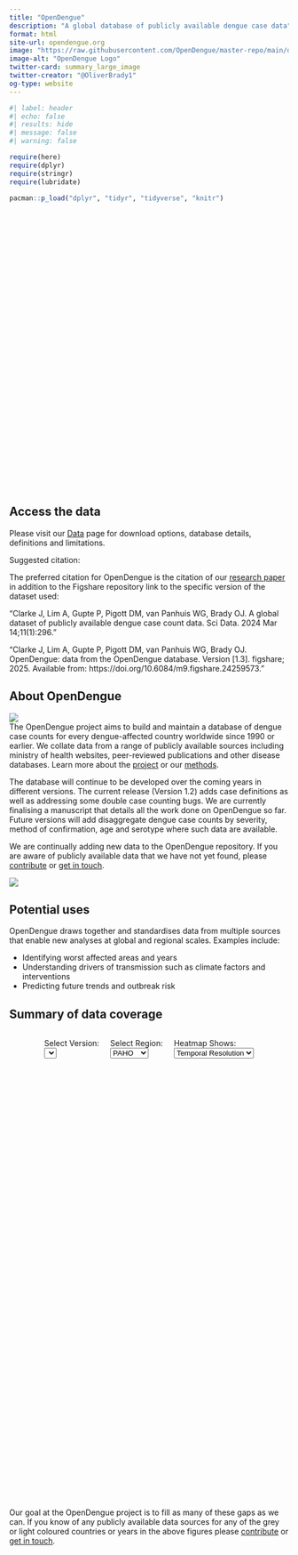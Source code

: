 ```yaml
---
title: "OpenDengue"
description: "A global database of publicly available dengue case data"
format: html
site-url: opendengue.org
image: "https://raw.githubusercontent.com/OpenDengue/master-repo/main/docs/logo/thumbnail.png"
image-alt: "OpenDengue Logo"
twitter-card: summary_large_image
twitter-creator: "@OliverBrady1"
og-type: website
---
```

```r
#| label: header
#| echo: false
#| results: hide
#| message: false
#| warning: false

require(here)
require(dplyr)
require(stringr)
require(lubridate)

pacman::p_load("dplyr", "tidyr", "tidyverse", "knitr")
```

<div id="globalCoverageMap" style="width: 100%; height: 500px; margin-top: 10px; margin-bottom: 30px; background-color: transparent;"></div>
<script>
const nameToIsoMap = {
    "Afghanistan": "AFG", "Albania": "ALB", "Algeria": "DZA", "American Samoa": "ASM",
    "Angola": "AGO", "Anguilla": "AIA", "Antigua and Barbuda": "ATG", "Argentina": "ARG",
    "Aruba": "ABW", "Australia": "AUS", "Austria": "AUT", "Bahamas": "BHS",
    "Bangladesh": "BGD", "Barbados": "BRB", "Belgium": "BEL", "Belize": "BLZ",
    "Benin": "BEN", "Bermuda": "BMU", "Bhutan": "BTN", "Bolivia": "BOL",
    "Bonaire, Saint Eustatius and Saba": "BES", "Brazil": "BRA", "Brunei Darussalam": "BRN",
    "Burkina Faso": "BFA", "Cabo Verde": "CPV", "Cambodia": "KHM", "Cameroon": "CMR",
    "Canada": "CAN", "Cayman Islands": "CYM", "Central African Republic": "CAF",
    "Chad": "TCD", "Chile": "CHL", "China": "CHN", "Colombia": "COL",
    "Cook Islands": "COK", "Costa Rica": "CRI", "Cote D'ivoire": "CIV",
    "Cuba": "CUB", "Curacao": "CUW", "Democratic Republic of Congo": "COD",
    "Denmark": "DNK", "Dominica": "DMA", "Dominican Republic": "DOM", "Ecuador": "ECU",
    "Egypt": "EGY", "El Salvador": "SLV", "Eritrea": "ERI", "Ethiopia": "ETH",
    "Fiji": "FJI", "France": "FRA", "French Guiana": "GUF", "French Polynesia": "PYF",
    "Germany": "DEU", "Ghana": "GHA", "Greece": "GRC", "Grenada": "GRD",
    "Guadeloupe": "GLP", "Guam": "GUM", "Guatemala": "GTM", "Guinea": "GIN",
    "Guyana": "GUY", "Haiti": "HTI", "Honduras": "HND", "Hong Kong": "HKG",
    "India": "IND", "Indonesia": "IDN", "Iran": "IRN",
    "Iraq": "IRQ", "Ireland": "IRL", "Israel": "ISR", "Italy": "ITA", "Jamaica": "JAM",
    "Japan": "JPN", "Jordan": "JOR", "Kazakhstan": "KAZ", "Kenya": "KEN", "Kiribati": "KIR",
    "Kuwait": "KWT", "Lao People's Democratic Republic": "LAO", "Lebanon": "LBN",
    "Liberia": "LBR", "Libya": "LBY", "Macau": "MAC", "Madagascar": "MDG", "Malawi": "MWI",
    "Malaysia": "MYS", "Maldives": "MDV", "Mali": "MLI", "Marshall Islands": "MHL",
    "Martinique": "MTQ", "Mauritania": "MRT", "Mauritius": "MUS", "Mayotte": "MYT",
    "Mexico": "MEX", "Micronesia (Federated States of)": "FSM", "Mongolia": "MNG", "Montserrat": "MSR",
    "Morocco": "MAR", "Mozambique": "MOZ", "Myanmar": "MMR", "Namibia": "NAM", "Nauru": "NRU",
    "Nepal": "NPL", "Netherlands": "NLD", "New Caledonia": "NCL", "New Zealand": "NZL",
    "Nicaragua": "NIC", "Niger": "NER", "Nigeria": "NGA", "Niue": "NIU",
    "North Korea": "PRK", "Northern Mariana Islands": "MNP", "Norway": "NOR", "Oman": "OMN", "Pakistan": "PAK",
    "Palau": "PLW", "Panama": "PAN", "Papua New Guinea": "PNG", "Paraguay": "PRY",
    "Peru": "PER", "Philippines": "PHL", "Pitcairn": "PCN", "Poland": "POL",
    "Portugal": "PRT", "Puerto Rico": "PRI", "Qatar": "QAT", "Republic of Congo": "COG",
    "Reunion": "REU", "Romania": "ROU", "Russia": "RUS", "Rwanda": "RWA", "Saint Barthelemy": "BLM",
    "Saint Kitts and Nevis": "KNA", "Saint Lucia": "LCA", "Saint Martin": "MAF",
    "Saint Vincent and the Grenadines": "VCT", "Samoa": "WSM",
    "Sao Tome and Principe": "STP", "Saudi Arabia": "SAU", "Senegal": "SEN",
    "Serbia": "SRB", "Seychelles": "SYC", "Sierra Leone": "SLE", "Singapore": "SGP",
    "Sint Maarten": "SXM", "Slovakia": "SVK", "Solomon Islands": "SLB", "Somalia": "SOM",
    "South Africa": "ZAF", "South Korea": "KOR", "South Sudan": "SSD", "Spain": "ESP", "Sri Lanka": "LKA",
    "Sudan": "SDN", "Suriname": "SUR", "Sweden": "SWE", "Switzerland": "CHE", "Syria": "SYR",
    "Taiwan": "TWN", "Thailand": "THA", "Timor-Leste": "TLS", "Togo": "TGO", "Tokelau": "TKL",
    "Tonga": "TON", "Trinidad and Tobago": "TTO", "Tunisia": "TUN", "Turkey": "TUR",
    "Turks and Caicos Islands": "TCA", "Tuvalu": "TUV", "Uganda": "UGA", "Ukraine": "UKR",
    "United Arab Emirates": "ARE", "United Kingdom": "GBR",
    "United Republic of Tanzania": "TZA", "United States of America": "USA",
    "Uruguay": "URY", "Uzbekistan": "UZB", "Vanuatu": "VUT",
    "Venezuela": "VEN", "Viet Nam": "VNM", "Virgin Islands (UK)": "VGB", "Virgin Islands (US)": "VIR",
    "Wallis and Futuna": "WLF", "Yemen": "YEM", "Zambia": "ZMB", "Zimbabwe": "ZWE"
  };

  // --- Lists of At-Risk Countries (Illustrative - YOU NEED TO CURATE THESE) ---
  // Provide ISO3 codes for countries you identify as "at risk but not in OpenDengue"
  const dengueRiskAfricanCountries_ISO3 = [
    "BDI", "COD", "COM", "COG", "DJI", "EGY", "GNQ", "SWZ", "GAB", "GMB", "GNB", "LBR",
    "MDG", "MWI", "MOZ", "NAM", "NGA", "RWA", "SLE", "SOM", "SSD", "UGA",
    "ZMB", "ZWE"
    // Add/remove based on your criteria and the master list
  ];
  const dengueRiskAsianCountries_ISO3 = [
    "BHR", "CYP",  "IRN", "IRQ",  "KWT", "LBN",
    "QAT", "SYR",
    // Add/remove based on your criteria
  ];
  const atRiskCountries_ISO3 = [...new Set([...dengueRiskAfricanCountries_ISO3, ...dengueRiskAsianCountries_ISO3])];


  function displayMapMessage(text, type = 'info') { /* ... same as before ... */ }
  function hideMapMessage() { /* ... same as before ... */ }

  function createGlobalPresenceMap(csvData, masterCountryListData) {
    const mapDiv = document.getElementById('globalCoverageMap');
    if (!mapDiv) { console.error("Global Map: globalCoverageMap div not found!"); return; }
    Plotly.purge(mapDiv);
    hideMapMessage();

    if (!masterCountryListData || masterCountryListData.length === 0) {
        displayMapMessage("Global Map: Master country list not available.", "error"); return;
    }
    csvData = Array.isArray(csvData) ? csvData : []; // Ensure csvData is an array

    const targetVersion = "V1_3";
    const versionData = csvData.filter(row => row && String(row.version) === targetVersion);
    console.log(`Global Map: Found ${versionData.length} rows in CSV for version ${targetVersion}.`);

    const csvDataByIso3 = {};
    versionData.forEach(row => {
        if (row.adm_0_name) {
            const isoCode = nameToIsoMap[row.adm_0_name];
            if (isoCode) {
                if (!csvDataByIso3[isoCode]) {
                    csvDataByIso3[isoCode] = { has_any_meaningful_data: false, name_from_csv: row.adm_0_name };
                }
                const current_T_res = row.T_res_nm ? String(row.T_res_nm).trim() : "";
                const current_S_res = row.S_res_nm ? String(row.S_res_nm).trim() : "";
                const noDataStrings = ["NA", ""];
                const hasTemporalDataThisRow = !noDataStrings.includes(current_T_res);
                const hasSpatialDataThisRow = !noDataStrings.includes(current_S_res);
                if (hasTemporalDataThisRow || hasSpatialDataThisRow) {
                    csvDataByIso3[isoCode].has_any_meaningful_data = true;
                }
            } else {
                console.warn(`Global Map: CSV country name "${row.adm_0_name}" not found in nameToIsoMap for V1_3.`);
            }
        }
    });

    const mapLocationsISO3 = [];
    const mapZValues = [];
    const mapHoverText = [];

    masterCountryListData.forEach(masterCountry => {
        const isoCode = masterCountry["alpha-3"];
        const displayName = masterCountry.name;
        if (!isoCode) return;

        mapLocationsISO3.push(isoCode);
        let zValue = 0; // Default: Beige #F1E4E1 (in master list, but no meaningful data or not in V1_3 CSV)
        let hoverStatus = "Not in V1_3 CSV / NA or Blank";

        if (csvDataByIso3[isoCode]) { // Country is in V1_3 CSV
            if (csvDataByIso3[isoCode].has_any_meaningful_data) {
                zValue = 2; // Dark Green
                hoverStatus = "Available in V1_3";
            } else {
                zValue = 0; // Beige #F1E4E1 (In V1_3 CSV but all NA/Blank)
                hoverStatus = "NA";
            }
        } else { // Country from master list is NOT in V1_3 CSV
            if (atRiskCountries_ISO3.includes(isoCode)) {
                zValue = 1; // New Color #D1DAD0 (Potential risk, not in V1_3 CSV with data)
                hoverStatus = "Potential Risk (not available in OpenDengue)";
            } else {
                zValue = 0; // Beige #F1E4E1 (Not in V1_3 CSV and not marked as special risk)
                hoverStatus = "NA";
            }
        }
        mapZValues.push(zValue);
        mapHoverText.push(`<b>${displayName}</b><br>${hoverStatus}`);
    });

    console.log("Global Map - Unique Z Values being sent to Plotly:", [...new Set(mapZValues)]);

    const mapDataTrace = [{
        type: 'choropleth', locations: mapLocationsISO3, z: mapZValues,
        locationmode: 'ISO-3', text: mapHoverText, hoverinfo: 'text',
        colorscale: [ // Normalized: 0 for z=0, 0.5 for z=1, 1 for z=2
            [0.0, '#F1E4E1'],       // Corresponds to z = 0
            [0.5, '#D1DAD0'],       // Corresponds to z = 1
            [1.0, '#517749']        // Corresponds to z = 2
        ],
        showscale: false, // Show the scale to see all 3 categories
        colorbar: {
            title: 'Data Status (V1_3)',
            tickvals: [0, 1, 2], // Actual z values
            ticktext: ['No/NA Data in CSV or Not in CSV', 'Potential Risk (No Data in CSV)', 'Data Present in CSV']
        },
        zmin: 0, // Explicitly set zmin and zmax for the colorscale mapping
        zmax: 2
    }];

    const mapLayout = { /* ... same as before, ensure title is appropriate ... */
        title: ``,
        geo: {
            scope: 'world', projection: { type: 'robinson' },
            showland: true, landcolor: '#F8F9FA',
            bgcolor: 'rgba(255, 255, 255, 0)',
            showcountries: true, countrywidth: 0.5, countrycolor: 'rgb(100, 100, 100)'
        },
        height: 500, // Adjusted from your last snippet's 500 to give more space
        margin: {"r":0,"t":50,"l":0,"b":0},
        paper_bgcolor: '#F8F9FA'
    };

    Plotly.newPlot('globalCoverageMap', mapDataTrace, mapLayout, {responsive: true});
  }

  function initializeGlobalMap() {
    // ... (Promise.all to fetch heatmap.csv and countryListUrl as before) ...
    const countryListUrl = 'https://raw.githubusercontent.com/lukes/ISO-3166-Countries-with-Regional-Codes/master/all/all.json';
    Promise.all([ /* ... fetch heatmap.csv ... */ /* ... fetch countryListUrl ... */ ])
    // ... (rest of initializeGlobalMap from previous correct version)
    // Make sure createGlobalPresenceMap(csvData, masterCountryListData) is called in .then()
  }
  // --- Ensure the full initializeGlobalMap and DOMContentLoaded from last good version is here ---
  // This is a placeholder for the full fetch logic from the previous answer
  function initializeGlobalMap() {
    displayMapMessage("Global Map: Loading data...", "info");
    const countryListUrl = 'https://raw.githubusercontent.com/lukes/ISO-3166-Countries-with-Regional-Codes/master/all/all.json';

    Promise.all([
        fetch("heatmap.csv").then(res => {
            if (!res.ok) throw new Error(`HTTP error! status: ${res.status} fetching heatmap.csv`);
            return res.text();
        }).then(csvText => {
            return new Promise((resolve, reject) => {
                Papa.parse(csvText, {
                    header: true, dynamicTyping: true, skipEmptyLines: true,
                    complete: results => {
                        if (results.errors.length) reject(new Error("CSV Parsing Error")); else resolve(results.data);
                    },
                    error: err => reject(err)
                });
            });
        }),
        fetch(countryListUrl).then(res => {
            if (!res.ok) throw new Error(`HTTP error! status: ${res.status} fetching country list`);
            return res.json();
        })
    ])
    .then(([csvData, masterCountryListData]) => {
        hideMapMessage();
        console.log("Global Map: Both CSV and Master Country List fetched.");
        const allDataFromCSV = Array.isArray(csvData) ? csvData : [];
        const masterList = Array.isArray(masterCountryListData) ? masterCountryListData : [];

        if (masterList.length === 0) {
            displayMapMessage("Global Map: Failed to load master country list.", "error"); return;
        }
        createGlobalPresenceMap(allDataFromCSV, masterList);
    })
    .catch(error => {
        console.error("Global Map: Error fetching or processing data:", error);
        displayMapMessage(`Global Map: Error loading data - ${error.message}. Check console.`, "error");
        // Attempt to draw map with master list even if CSV fails, showing all as z=0 or z=1 (risk)
        const countryListUrlFallback = 'https://raw.githubusercontent.com/lukes/ISO-3166-Countries-with-Regional-Codes/master/all/all.json';
        fetch(countryListUrlFallback).then(r => r.json())
            .then(masterList => {
                if (masterList && masterList.length > 0) createGlobalPresenceMap([], masterList);
            }).catch(e => console.error("Failed to load master list for fallback map.", e));
    });
  }

  document.addEventListener('DOMContentLoaded', () => {
    if (document.getElementById('globalCoverageMap')) {
        initializeGlobalMap();
    }
  });
</script>



## Access the data

Please visit our [Data](https://opendengue.github.io/master-repo/data.html) page for download options, database details, definitions and limitations.

Suggested citation:

The preferred citation for OpenDengue is the citation of our [research paper](https://doi.org/10.1038/s41597-024-03120-7) in addition to the Figshare repository link to the specific version of the dataset used:

"Clarke J, Lim A, Gupte P, Pigott DM, van Panhuis WG, Brady OJ. A global dataset of publicly available dengue case count data. Sci Data. 2024 Mar 14;11(1):296."

"Clarke J, Lim A, Gupte P, Pigott DM, van Panhuis WG, Brady OJ. OpenDengue: data from the OpenDengue database. Version [1.3]. figshare; 2025. Available from:  https://doi.org/10.6084/m9.figshare.24259573."


## About OpenDengue

![](assets/figure/OpenDengue_logo.jpg)
<br>
The OpenDengue project aims to build and maintain a database of dengue case counts for every dengue-affected country worldwide since 1990 or earlier. We collate data from a range of publicly available sources including ministry of health websites, peer-reviewed publications and other disease databases. Learn more about the [project](https://opendengue.org/project.html) or our [methods](https://opendengue.org/overview.html).

The database will continue to be developed over the coming years in different versions. The current release (Version 1.2) adds case definitions as well as addressing some double case counting bugs. We are currently finalising a manuscript that details all the work done on OpenDengue so far. Future versions will add disaggregate dengue case counts by severity, method of confirmation, age and serotype where such data are available.

We are continually adding new data to the OpenDengue repository. If you are aware of publicly available data that we have not yet found, please [contribute](https://opendengue.org/contribute.html) or [get in touch](mailto:contribute@opendengue.org).

![](assets/figure/Sum_icons.png)


## Potential uses
OpenDengue draws together and standardises data from multiple sources that enable new analyses at global and regional scales. Examples include:

- Identifying worst affected areas and years
- Understanding drivers of transmission such as climate factors and interventions
- Predicting future trends and outbreak risk

## Summary of data coverage
::: {style="display: flex; gap: 20px; flex-wrap: wrap; align-items: flex-end; justify-content: center;"}
<div>
  <label for="versionFilterSelect" class="text-sm font-medium text-slate-700 mb-1">Select Version:</label><br>
  <select id="versionFilterSelect" class="p-2 border border-slate-300 rounded-md shadow-sm focus:ring-2 focus:ring-blue-500 focus:border-blue-500"></select>
</div>

<div>
  <label for="regionFilterSelect" class="text-sm font-medium text-slate-700 mb-1">Select Region:</label><br>
  <select id="regionFilterSelect" class="p-2 border border-slate-300 rounded-md shadow-sm focus:ring-2 focus:ring-blue-500 focus:border-blue-500">
    <option value="PAHO">PAHO</option>
    <option value="SEARO">SEARO</option>
    <option value="WPRO">WPRO</option>
    <option value="EMRO">EMRO</option>
    <option value="AFRO">AFRO</option>
    <option value="EURO">EURO</option>
  </select>
</div>

<div>
  <label for="resolutionTypeSelect" class="text-sm font-medium text-slate-700 mb-1">Heatmap Shows:</label><br>
  <select id="resolutionTypeSelect" class="p-2 border border-slate-300 rounded-md shadow-sm focus:ring-2 focus:ring-blue-500 focus:border-blue-500">
    <option value="Temporal">Temporal Resolution</option>
    <option value="Spatial">Spatial Resolution</option>
  </select>
</div>
:::

<div id="heatmap" style="width: 100%; height: 780px;"></div> <script src="https://cdn.plot.ly/plotly-latest.min.js"></script>
<script src="https://cdnjs.cloudflare.com/ajax/libs/PapaParse/5.3.2/papaparse.min.js"></script>

<script>
  let fullCsvData = [];
  let allVersionsCache = [];

  const YEAR_MIN_FILTER = 1990;
  const YEAR_MAX_FILTER = 2024;

  const TEMPORAL_LEVELS = { "NA": 0, "Yearly": 1, "Monthly": 2, "Weekly": 3 };
  const TEMPORAL_TEXT = { 0: "NA", 1: "Yearly", 2: "Monthly", 3: "Weekly" };
  const TEMPORAL_COLORSCALE = [
      [0.0, '#E5E7EB'], [0.25, '#E5E7EB'],   // NA (value 0)
      [0.25, '#BAE6FD'], [0.5, '#BAE6FD'],  // Yearly (value 1)
      [0.5, '#A7F3D0'], [0.75, '#A7F3D0'],  // Monthly (value 2)
      [0.75, '#34D399'], [1.0, '#34D399']    // Weekly (value 3)
  ];

  const SPATIAL_LEVELS = { "NA": 0, "Admin0": 1, "Admin1": 2, "Admin2": 3 };
  const SPATIAL_TEXT = { 0: "NA", 1: "Admin0", 2: "Admin1", 3: "Admin2" };
  const SPATIAL_COLORSCALE = [
      [0.0,  '#E5E7EB'], [0.25, '#E5E7EB'],  // NA (value 0)
      [0.25, '#FCE7F3'], [0.50, '#FCE7F3'], // Admin0 (value 1)
      [0.50, '#F9A8D4'], [0.75, '#F9A8D4'], // Admin1 (value 2)
      [0.75, '#EC4899'], [1.0,  '#EC4899']   // Admin2 (value 3)
  ];

  console.log("Script loaded. Constants defined.");

  function populateVersionDropdown(data) {
    // ... (same as your last version) ...
    const versionDropdown = document.getElementById('versionFilterSelect');
    versionDropdown.innerHTML = '';
    if (!data || data.length === 0) {
        versionDropdown.disabled = true; allVersionsCache = [];
        console.warn("No data available to populate version dropdown."); return;
    }
    const versions = data.map(d => d && String(d.version)).filter(Boolean);
    allVersionsCache = [...new Set(versions)].sort((a, b) => {
        const [aMajor, aMinor] = String(a).replace('V','').split('_').map(Number);
        const [bMajor, bMinor] = String(b).replace('V','').split('_').map(Number);
        if (aMajor !== bMajor) return aMajor - bMajor;
        return aMinor - bMinor;
    });
    allVersionsCache.forEach(v => versionDropdown.add(new Option(v, v)));
    if (allVersionsCache.length > 0) {
        versionDropdown.value = allVersionsCache[allVersionsCache.length - 1];
        versionDropdown.disabled = false;
        console.log("Version dropdown populated. Selected:", versionDropdown.value);
    } else {
        versionDropdown.disabled = true; console.warn("No versions found for dropdown.");
    }
  }

  function plotHeatmap(filteredData, selectedRegion, selectedVersion, selectedResolutionType) {
    const heatmapDiv = document.getElementById('heatmap');
    if (!heatmapDiv) { console.error("Heatmap div not found!"); return; }
    Plotly.purge(heatmapDiv);
    heatmapDiv.innerHTML = ''; // Clear any previous messages

    console.log(`Plotting for Region: ${selectedRegion}, Version: ${selectedVersion}, Resolution: ${selectedResolutionType}. Filtered rows: ${filteredData.length}`);

    if (!filteredData || filteredData.length === 0) {
      console.warn(`No data to plot for selected filters.`);
      heatmapDiv.innerHTML = `No data to plot for selected filters.`;
      return;
    }

    const uniqueYears = [...new Set(filteredData.map(d => d.Year))].sort((a, b) => a - b);
    const uniqueCountries = [...new Set(filteredData.map(d => d.adm_0_name))].sort();

    if (uniqueYears.length === 0 || uniqueCountries.length === 0) {
        console.warn("Not enough distinct years or countries.");
        heatmapDiv.innerHTML = "Not enough distinct data for heatmap.";
        return;
    }

    const activeLevels = selectedResolutionType === "Temporal" ? TEMPORAL_LEVELS : SPATIAL_LEVELS;
    const activeColorscale = selectedResolutionType === "Temporal" ? TEMPORAL_COLORSCALE : SPATIAL_COLORSCALE;
    const activeResNmColumn = selectedResolutionType === "Temporal" ? "T_res_nm" : "S_res_nm";
    const colorbarTitle = selectedResolutionType === "Temporal" ? "" : "";
    const activeTextMap = selectedResolutionType === "Temporal" ? TEMPORAL_TEXT : SPATIAL_TEXT;

    const zMatrix = uniqueCountries.map(country =>
      uniqueYears.map(year => {
        const match = filteredData.find(d => d.adm_0_name === country && d.Year === year);
        if (match && match[activeResNmColumn] !== null && match[activeResNmColumn] !== undefined) {
            const level = activeLevels[match[activeResNmColumn]];
            return level !== undefined ? level : activeLevels["NA"];
        }
        return activeLevels["NA"];
      })
    );

    const sortedTickValsColorbar = Object.values(activeLevels).sort((a,b) => a-b);
    const sortedTickTextHeatmap = sortedTickValsColorbar.map(val => activeTextMap[val]);

    const heatmapPlotData = [{
      x: uniqueYears,
      y: uniqueCountries,
      z: zMatrix,
      type: 'heatmap',
      colorscale: activeColorscale,
      zmin: 0,
      zmax: Object.keys(activeLevels).length - 1,
      colorbar: {
        title: colorbarTitle,
        tickvals: sortedTickValsColorbar,
        ticktext: sortedTickTextHeatmap,
        len: 0.3, y: 0.5, yanchor: 'middle', thickness: 15,
        tickfont: { family: 'Open Sans', size: 10, color: '#334155'}
      },
      xgap: 1, ygap: 1,
      text: uniqueCountries.map(country =>
          uniqueYears.map(year => {
              const match = filteredData.find(d => d.adm_0_name === country && d.Year === year);
              if (match) {
                  return `<b>Country:</b> ${match.adm_0_name}<br><b>Year:</b> ${match.Year}<br><b>T.Res:</b> ${match.T_res_nm || "NA"}<br><b>S.Res:</b> ${match.S_res_nm || "NA"}`;
              }
              return `<b>Country:</b> ${country}<br><b>Year:</b> ${year}<br><b>Data:</b> NA`;
          })
      ),
      hovertemplate: '%{text}<extra></extra>'
    }];

    // --- X-axis Tick Configuration ---
    let xAxisTickValues = [];
    if (uniqueYears.length > 0) {
        let lastShownTick = -Infinity; // Ensure the first tick can be shown
        uniqueYears.forEach((year, index) => {
            // Rule: Show a tick if it's the first year,
            // or if it's been at least 2 years since the last shown tick,
            // or if it's 1990 or 2024 (and present in uniqueYears),
            // or if it's the last year.
            let showThisTick = false;
            if (index === 0) { // Always show first year in data
                showThisTick = true;
            } else if (year >= lastShownTick + 2) {
                showThisTick = true;
            }
            if (year === YEAR_MIN_FILTER || year === YEAR_MAX_FILTER) { // Ensure 1990/2024 are shown if they exist
                showThisTick = true;
            }
            if (index === uniqueYears.length - 1) { // Always show last year in data
                showThisTick = true;
            }

            if (showThisTick) {
                xAxisTickValues.push(year);
                lastShownTick = year;
            }
        });
        // Ensure no duplicates and sorted (though Set logic is more robust for uniqueness)
        xAxisTickValues = [...new Set(xAxisTickValues)].sort((a,b) => a-b);
    }
    console.log("plotHeatmap - xAxisTickValues:", xAxisTickValues);
    // --- End X-axis Tick Configuration ---

    const resolutionTitlePart = selectedResolutionType === "Temporal" ? "Temporal Resolution" : "Spatial Resolution";
    const layout = {
      title: { text: `Best ${resolutionTitlePart} Available - ${selectedRegion} (${selectedVersion})`, x: 0.5, xanchor: 'center', font: { family: 'Open Sans', size: 18, color: '#1e293b'}},
      autosize: true, height: 780,
      xaxis: {
        title: {text: ''},
        type: 'category',
        tickmode: 'array',
        tickvals: xAxisTickValues.length > 0 ? xAxisTickValues : undefined,
        ticktext: xAxisTickValues.length > 0 ? xAxisTickValues.map(String) : undefined,
        tickangle: xAxisTickValues.length > 15 ? 45 : 0, // Adjust angle if many ticks
        tickfont: { family: 'Open Sans', size: 11, color: '#475569'},
        gridcolor: '#e2e8f0',
        automargin: true
      },
      yaxis: { title: {text: ''}, automargin: true, tickfont: { family: 'Open Sans', size: uniqueCountries.length > 30 ? 9 : 11, color: '#475569'}, gridcolor: '#e2e8f0', type: 'category'},
      margin: { l: (uniqueCountries.length > 10 ? 150 : 100), b: 80, t: 60, r: 50 },
      plot_bgcolor: '#F8F9FA', paper_bgcolor: '#F8F9FA', showlegend: false,
      font: { family: 'Open Sans', size: 12, color: '#334155' }
    };

    Plotly.newPlot('heatmap', heatmapPlotData, layout, {responsive: true});
  }

  function loadAndProcessData() {
    // ... (this function remains exactly the same as your last version)
    console.log("loadAndProcessData called.");
    const regionSelect = document.getElementById('regionFilterSelect');
    const versionDropdown = document.getElementById('versionFilterSelect');
    const resolutionTypeSelect = document.getElementById('resolutionTypeSelect');

    if (!regionSelect || !versionDropdown || !resolutionTypeSelect) {
        console.error("loadAndProcessData: One or more select elements not found!");
        return;
    }

    const selectedRegion = regionSelect.value;
    const selectedVersion = versionDropdown.disabled ? null : versionDropdown.value;
    const selectedResolutionType = resolutionTypeSelect.value;

    console.log(`loadAndProcessData - Filters: Region='${selectedRegion}', Version='${selectedVersion}', Resolution='${selectedResolutionType}'`);

    if (!selectedVersion && !versionDropdown.disabled) {
        console.warn("loadAndProcessData: No version selected.");
        Plotly.purge(document.getElementById('heatmap'));
        document.getElementById('heatmap').innerHTML = "Please select a version.";
        return;
    }
    if (!fullCsvData || fullCsvData.length === 0) {
        console.warn("loadAndProcessData: fullCsvData is empty or not loaded.");
        document.getElementById('heatmap').innerHTML = "Data not loaded. Please wait or refresh.";
        return;
    }

    const activeData = fullCsvData.filter(row =>
        row &&
        row.region === selectedRegion &&
        (selectedVersion ? String(row.version) === String(selectedVersion) : true) &&
        row.Year >= YEAR_MIN_FILTER &&
        row.Year <= YEAR_MAX_FILTER &&
        row.adm_0_name !== null && row.adm_0_name !== undefined &&
        row.Year !== null && row.Year !== undefined
    );
    console.log("loadAndProcessData - Active data after primary filters (count):", activeData.length);
    if(activeData.length < 20 && activeData.length > 0) console.log("loadAndProcessData - Active data (sample):", JSON.parse(JSON.stringify(activeData.slice(0,5))));

    plotHeatmap(activeData, selectedRegion, selectedVersion || "N/A", selectedResolutionType);
  }

  // Initial Data Load (fetch and Papa.parse)
  // ... (this function remains exactly the same as your last version)
  console.log("Attempting to fetch heatmap.csv...");
  fetch("heatmap.csv")
    .then(response => {
      if (!response.ok) {
        console.error(`HTTP error! status: ${response.status} while fetching heatmap.csv`);
        throw new Error(`HTTP error! status: ${response.status}`);
      }
      return response.text();
    })
    .then(csvText => {
      Papa.parse(csvText, {
        header: true, dynamicTyping: true, skipEmptyLines: true,
        complete: function (results) {
          console.log("Raw Papaparse results:", results);
          if (results.errors.length > 0) {
            console.error("Parsing errors:", results.errors);
            document.getElementById('heatmap').innerHTML = "Error parsing CSV data. Check console.";
            return;
          }
          fullCsvData = Array.isArray(results.data) ? results.data : [];
          console.log("Full CSV data stored. Total rows:", fullCsvData.length);
          if (fullCsvData.length > 0) {
            populateVersionDropdown(fullCsvData);
            loadAndProcessData(); // Initial plot
          } else {
            console.error("CSV data is empty or could not be loaded correctly.");
            document.getElementById('heatmap').innerHTML = "CSV data is empty or could not be loaded.";
            const versionDropdown = document.getElementById('versionFilterSelect');
            if(versionDropdown) versionDropdown.disabled = true;
          }
        }
      });
    })
    .catch(error => {
      console.error("Error fetching or processing heatmap.csv:", error);
      const heatmapDiv = document.getElementById('heatmap');
      if(heatmapDiv) heatmapDiv.innerHTML = `Error loading data: ${error.message}. Check console.`;
    });

  // DOMContentLoaded listener
  // ... (this function remains exactly as your last version, ensuring event listeners are attached to all 3 dropdowns)
  document.addEventListener('DOMContentLoaded', () => {
    console.log("DOMContentLoaded event fired.");
    const regionFilterSelect = document.getElementById('regionFilterSelect');
    const versionFilterSelect = document.getElementById('versionFilterSelect');
    const resolutionTypeSelect = document.getElementById('resolutionTypeSelect');

    const heatmapDiv = document.getElementById('heatmap');
    if(heatmapDiv && (!fullCsvData || !fullCsvData.length)) heatmapDiv.innerHTML = "Loading data, please wait...";

    if (regionFilterSelect) {
        regionFilterSelect.addEventListener('change', loadAndProcessData);
    } else { console.error("Region filter select dropdown not found."); }

    if (versionFilterSelect) {
        versionFilterSelect.addEventListener('change', loadAndProcessData);
    } else { console.error("Version filter select dropdown not found."); }

    if (resolutionTypeSelect) {
        resolutionTypeSelect.addEventListener('change', loadAndProcessData);
    } else { console.error("Resolution type select dropdown not found."); }
    console.log("Event listeners attached.");
  });
</script>


Our goal at the OpenDengue project is to fill as many of these gaps as we can. If you know of any publicly available data sources for any of the grey or light coloured countries or years in the above figures please [contribute](https://opendengue.github.io/master-repo/contribute.html) or [get in touch](mailto:contribute@opendengue.org).



